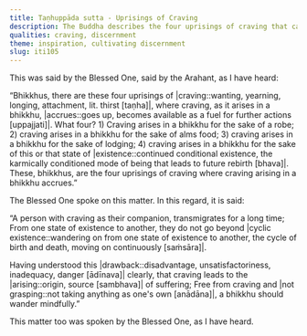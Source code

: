 ```yaml
---
title: Taṇhuppāda sutta - Uprisings of Craving
description: The Buddha describes the four uprisings of craving that can arise for a bhikkhu.
qualities: craving, discernment
theme: inspiration, cultivating discernment
slug: iti105
---
```


This was said by the Blessed One, said by the Arahant, as I have heard:

“Bhikkhus, there are these four uprisings of |craving::wanting, yearning, longing, attachment, lit. thirst [taṇha]|, where craving, as it arises in a bhikkhu, |accrues::goes up, becomes available as a fuel for further actions [uppajjati]|. What four? 1) Craving arises in a bhikkhu for the sake of a robe; 2) craving arises in a bhikkhu for the sake of alms food; 3) craving arises in a bhikkhu for the sake of lodging; 4) craving arises in a bhikkhu for the sake of this or that state of |existence::continued conditional existence, the karmically conditioned mode of being that leads to future rebirth [bhava]|. These, bhikkhus, are the four uprisings of craving where craving arising in a bhikkhu accrues.”

The Blessed One spoke on this matter. In this regard, it is said:

“A person with craving as their companion,
transmigrates for a long time;
From one state of existence to another,
they do not go beyond |cyclic existence::wandering on from one state of existence to another, the cycle of birth and death, moving on continuously [saṁsāra]|.

Having understood this |drawback::disadvantage, unsatisfactoriness, inadequacy, danger [ādīnava]| clearly,
that craving leads to the |arising::origin, source [sambhava]| of suffering;
Free from craving and |not grasping::not taking anything as one's own [anādāna]|,
a bhikkhu should wander mindfully.”

This matter too was spoken by the Blessed One, as I have heard.